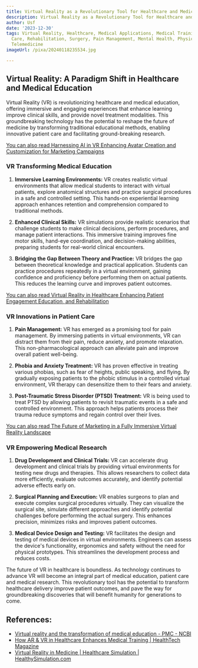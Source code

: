 ```yaml
---
title: Virtual Reality as a Revolutionary Tool for Healthcare and Medical Applications
description: Virtual Reality as a Revolutionary Tool for Healthcare and Medical Applications
author: Usf
date: '2023-12-30'
tags: Virtual Reality, Healthcare, Medical Applications, Medical Training, Patient
  Care, Rehabilitation, Surgery, Pain Management, Mental Health, Physical Therapy,
  Telemedicine
imageUrl: /pixa/20240118235534.jpg

---
```

## Virtual Reality: A Paradigm Shift  in  Healthcare and Medical Education

Virtual Reality (VR) is  revolutionizing healthcare and medical education, offering  immersive and engaging  experiences that enhance learning improve clinical  skills, and provide novel treatment modalities. This groundbreaking technology has the potential to reshape the future of medicine  by transforming traditional educational methods, enabling innovative  patient care and facilitating ground-breaking research.

[You can also read Harnessing AI in  VR Enhancing Avatar  Creation and  Customization for Marketing Campaigns](Harnessing%20AI%20in%20VR%20Enhancing%20Avatar%20Creation%20and%20Customization%20for%20Marketing%20Campaigns)


### VR Transforming Medical Education

1. **Immersive Learning Environments:** VR creates realistic virtual environments that allow medical  students to interact with  virtual  patients, explore anatomical structures and practice surgical procedures in a safe and controlled setting. This hands-on experiential learning approach enhances retention and comprehension compared to traditional methods.

2. **Enhanced Clinical Skills:** VR simulations provide realistic scenarios that challenge students to make clinical decisions, perform procedures, and manage patient interactions. This immersive training improves fine motor skills,  hand-eye coordination, and decision-making abilities, preparing students for real-world clinical encounters.

3. **Bridging the  Gap Between Theory and Practice:** VR bridges the  gap between theoretical knowledge and practical application. Students can practice procedures repeatedly in a virtual environment, gaining confidence and proficiency before performing them on actual  patients. This  reduces the learning curve and improves  patient outcomes.

[You can also read Virtual  Reality in Healthcare Enhancing Patient Engagement Education, and Rehabilitation](Virtual%20Reality%20in%20Healthcare%20Enhancing%20Patient%20Engagement%2C%20Education%2C%20and%20Rehabilitation)


### VR Innovations in Patient  Care

1. **Pain  Management:** VR has emerged as a promising tool  for pain management. By immersing patients in virtual environments, VR can distract them from  their pain, reduce anxiety, and promote  relaxation. This  non-pharmacological approach can alleviate pain and  improve overall patient well-being.

2. **Phobia and Anxiety Treatment:** VR has proven effective in treating various phobias, such as fear  of heights, public speaking, and flying. By gradually exposing patients to the phobic stimulus in a controlled virtual  environment, VR therapy can desensitize them  to their fears and anxiety.

3. **Post-Traumatic Stress Disorder (PTSD) Treatment:** VR is being used to  treat PTSD by  allowing patients to revisit traumatic events in a safe and controlled environment. This approach  helps patients process their trauma reduce symptoms and regain control  over their lives.

[You can also read The Future of Marketing in a Fully Immersive  Virtual Reality Landscape](The%20Future%20of%20Marketing%20in%20a%20Fully%20Immersive%20Virtual%20Reality%20Landscape)


### VR  Empowering Medical Research

1. **Drug Development and Clinical Trials:** VR can accelerate  drug development and clinical trials by providing virtual environments for testing new drugs and therapies. This allows researchers to collect data more efficiently,  evaluate outcomes accurately, and identify potential adverse effects early on.

2. **Surgical Planning and Execution:** VR enables surgeons to plan and execute complex surgical procedures virtually. They can visualize the surgical site, simulate different approaches and identify potential challenges before  performing the actual  surgery. This enhances precision, minimizes risks and  improves patient outcomes.

3. **Medical Device  Design and Testing:** VR facilitates the design and testing of medical  devices in virtual environments. Engineers  can assess the device's functionality, ergonomics and  safety without the need for physical prototypes. This streamlines the development process  and  reduces costs.

The future of VR in healthcare is boundless. As technology continues to advance VR will become an integral part of medical  education, patient care and  medical  research. This revolutionary tool has the potential  to transform healthcare delivery  improve patient outcomes, and pave the way for groundbreaking discoveries that will benefit humanity for generations  to come.

## References:
- [Virtual reality and the transformation of medical education - PMC - NCBI](https://www.ncbi.nlm.nih.gov/pmc/articles/PMC6798020/)
- [How AR & VR in Healthcare Enhances Medical Training | HealthTech Magazine](https://healthtechmagazine.net/article/2022/12/ar-vr-medical-training-2023-perfcon)
- [Virtual Reality in Medicine | Healthcare Simulation | HealthySimulation.com](https://www.healthysimulation.com/virtual-reality-in-medicine/)
